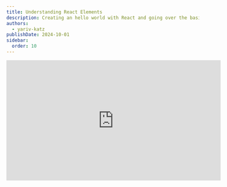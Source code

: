 ```yaml
---
title: Understanding React Elements
description: Creating an hello world with React and going over the basics of a react application
authors:
  - yariv-katz
publishDate: 2024-10-01
sidebar:
  order: 10
---
```



<div class="not-content flex">
	<iframe
		className="mx-auto mb-10"
		width="560"
		height="315"
		src="https://www.youtube.com/embed/8HHXZcoovt4?si=91cgdzxiphQfNdsr"
		title="YouTube video player"
		frameBorder="0"
		allow="accelerometer; autoplay; clipboard-write; encrypted-media; gyroscope; picture-in-picture; web-share"
		allowFullScreen
	/>
</div>

Let's take our first steps to become a [React](https://react.dev/) developer.  
In this lesson we will learn about the basics of **React**, and we will even create out first **React** powered website.  
Mastering **React** starts with understanding the fundamentals, so open you computer and try to follow along and write the code with us.

## What we will learn

In this lesson we will cover the following topics:

- The main job of the React library
- Simple hello world with React
- React Components
- JSX

## Creating an hello world

We will learn the basics of React by creating a simple web site that displays an hello world message to the user (How original of us?).

We don't need any fancy UI library like React to create a website displaying hello world right!?  
Let's just create that hello world page using simple html.

In this example we created a simple html file that displays an hello world message:

<div className="mt-5 not-content">
<Sandpack 
	client:load
	template="vanilla"
	options={{
		visibleFiles: ["/index.html"],
		activeFile: "/index.html"
	}}
	files={{
		
		"index.html": {
			code: `
<html>
	<body>
		<div id="container">
			<h1>Hello world with HTML</h1>
		</div>		
	</body>
</html>
			`
		},
		"index.js": {
			code: ``,			
		},
	}}
/>
</div>

## DOM

The browser processed our HTML and from that file the browser created a tree of Javascript objects called the [DOM](https://developer.mozilla.org/en-US/docs/Web/API/Document_Object_Model).

After the browser created the `DOM` what determines what we see on the website is the `DOM` and not the `HTML`.  
The `HTML` is simply a recipe for creating the initial `DOM`, after the initial `DOM` is created the browser will not look at the `HTML` any more.

We can open the browser developer tools and in Chrome developer tools there is the **Elements** tab which shows us the current DOM we are seeing in the screen.  
You can view the `DOM` tree with the global `document`.  

You can also click an element in the **Elements** tab, for example choose the `<h1>` element, and you can view the Javascript dom object by going to the **Console** tab and typing:

```javascript
$0
```

This will grab the javascript dom object of the selected element from the **Elements** tab.  
grabbing the element with `$0` we can now change the `<h1>` element and view the changes on the screen.  
In the developer tools in the **Console** tab type:

```javascript
$0.innerText = 'i can change the text with javascript'
```

You will notice the text on the screen is changing.

When used in the browser `React` main job is:
- Create DOM elements
- Delete DOM elements
- Update DOM elements

`React` can even create your initial HTML but that will be covered in a later lesson.

## Creating DOM without HTML

The HTML is the recipe for creating a tree of javascript objects called `DOM` that represents how our website looks like.  
So the same **Hello World** application we can also create by constructing the DOM using Javascript and not using HTML.  

Take a look at the following example where the HTML is empty and now the Javascript is creating that hello world.

<div className="mt-5 not-content">
<Sandpack 
	client:load
	template="static"
	options={{	
		visibleFiles: ["/index.html"],	
		activeFile: "/index.html"
	}}
	files={{
		
		"index.html": {
			code: `
<html>
	<body>
		<div id="container">			
		</div>
		<script>
			// create h1 element
			const h1 = document.createElement('h1');
			h1.innerText = 'Hello world with JS';

			// append h1 to container
			const container = document.getElementById('container');
			container.appendChild(h1);
		</script>		
	</body>
</html>
			`
		},
		"index.js": {
			code: `

			`,			
		},
	}}
/>
</div>

## Hello world with React

Now let's try to create the same hello world website using `React`.  
We are loading the react library from a CDN (usually react is not installed from a CDN but in our simple example it's perfect).

<div className="mt-5 not-content">
<Sandpack 
	client:load
	template="static"
	options={{		
		activeFile: "/index.html",
		visibleFiles: ["/index.html"],
	}}
	files={{
		
		"index.html": {
			code: `
<html>
	<head>
		<script crossorigin src="https://unpkg.com/react@18/umd/react.development.js"></script>
		<script crossorigin src="https://unpkg.com/react-dom@18/umd/react-dom.development.js"></script>
	</head>
	<body>
		<div id="container">			
		</div>	
		<script>
			// create h1 element
			const h1 = React.createElement('h1', null, 'Hello world with React!');
			
			// render to dom
			const root = ReactDOM.createRoot(document.getElementById('container'));
			root.render(h1);
		</script>
	</body>
</html>
			`
		},
		"index.js": {
			code: `
			`,			
		},
	}}
/>
</div>

It's important to state that this is not how you start a real world react application, rather we are creating a minimal learning platform for learning React.  
It's a bit easier when you only focus on minimum amount of files needed to learn React.  

Going over the code we see that in the `<head>` we are loading `react` and `react-dom`, loading those 2 scripts makes them available globally.

After that the api kind of reminds us the same api we used to create the dom elements in Javascript.  
We use `React.createElement` in `React` when in `Javascript` we used `document.createElement` this creates our `h1` and instead of attaching to the dom like we did in `Javascript` we attach to the `DOM` using `ReactDOM.createRoot` this will attach to the dom and we can render elements inside our created `root`.

## Virtual DOM

Let's focus on the React example we just created.  
Notice that we did not directly interacted with the `DOM`, we just pointed React to the place where React should interact with the dom:

```javascript
const root = ReactDOM.createRoot(document.getElementById('container'));
```

When using React you do not manipulate the DOM rather you let React do that job.  

We did not create any DOM elements rather we created React elements:

```javascript
const h1 = React.createElement('h1', null, 'Hello world with React!');
```

When working with React you do not create `DOM` elements, rather you create React elements, when you change those react elements in a certain way then React will update those elements as well as compare the DOM to the virtual dom and update the dom if needed to match the virtual dom.

React created an abstraction layer between you and the DOM, it's a common practice in software development to create a middleman, for example instead of interacting directly with a database, you can use `ORM` which let's you interact with different databases using Javascript classes. another example is the adapter pattern, which is really similar to what React is doing.

React will give you tools to create a VirtualDOM and update and maintain that VirtualDOM, it will later take that VirtualDOM and upate the real DOM in a really quick way to match your virtual dom.

So basically `React` library is giving you tools for creating and updating a VirtualDOM and `ReactDOM` will take that web adapted virtual dom and create a website.  

This adapter pattern is what gives React the ability to create UI not only for the web.  
You can use `React` for creating mobile adapter virtual dom, and then [react-native](https://reactnative.dev/) can take the virtual dom and construct a native ios and android mobile application.

## JSX

Let's try and expand our react example a bit.  
We will now add a span and an underline under the `<h1>` element we created.

Take a look in the editor at the following example:

<div className="mt-5 not-content">
<Sandpack 
	client:load
	template="static"
	options={{		
		activeFile: "/index.html",
		visibleFiles: ["/index.html"],
	}}
	files={{
		
		"index.html": {
			code: `
<html>
	<head>
		<script crossorigin src="https://unpkg.com/react@18/umd/react.development.js"></script>
		<script crossorigin src="https://unpkg.com/react-dom@18/umd/react-dom.development.js"></script>
	</head>
	<body>
		<div id="container">			
		</div>	
		<script>
			// create h1 element
			const h1 = React.createElement(
				'h1', 
				null, 
				React.createElement(
					'span', 
					null, 
					React.createElement(
						'u', 
						null, 
						'Hello world with React!'
					)
				)
			);
			
			// render to dom
			const root = ReactDOM.createRoot(document.getElementById('container'));
			root.render(h1);
		</script>
	</body>
</html>
			`
		},
		"index.js": {
			code: `
			`,			
		},
	}}
/>
</div>

Notice that the 3rd argument of `React.createElement` doesn't have to be a text, rather it can be and item or array of `ReactNode` (we will talk about `ReactNode` on the `jsx` lesson).  
So to extend our `<h1>` with a `<span>` and a `<u>` means to add more `React.createElement` to the 3rd argument.  

Seems a bit cumbersome to create an entire screen, the entire virtual dom this way, but even before react when you had to create your website screen you did not use `document.createElement(...)` to create the entire screen, rather you used `HTML` which was processed to the initial `DOM` tree.  
Just like `HTML` is a different syntax from which `document.createElement` are created, it would be nice if we had a similar syntax to `HTML` for creating `React.createElement`

## JSX

When working with `React` you can choose different languages for developing your app. For example you can choose: `Javascript`, `Typescript`, `CoffeeScript`, etc.  But the end result when building a web application is that the end files would be Javascript (the browser can only run javascript). Also it needs to be a Javascript version that is supported by all modern browsers.  
It is common that you take your code and compile your code to supported `Javascript`.  
For example:
- if working with Javascript I can use [Babel](https://babeljs.io/) to compile to vanilla Javascript
- if working with [Typescript](https://www.typescriptlang.org/) then typescript ships with compiler that compiles my typescript files to javascript.

Because we are working with compiler to process our code, it means we can install extensions for our programming language.  
For example I can support EcmaScript features that the browser do not support yet, write them in my code and let the compiler create those features in old javascript so it will be supported by the browsers.

I can use the compilers to add additional syntax which is not supported by Javascript, for example I can support an XML like syntax which the compiler will transpile in my code and turn it to something else.

`JSX` stands for **Javascript as XML** it allows us to write `XML` syntax which will be translated to `Javascript`.  
For example I can create the following code in the file: `jsx-example.js`

```javascript
const h1 = <h1>hello world with jsx</h1>
```

I can then take that file and use a compiler which will translate that file to:

```javascript
const h1 = React.createElement('h1', null, 'hello world with jsx')
```

This will solve our problem of creating unreadable nested `React.createElement` like we did with the example of hello world with underline.  
This means that our code can be transformed to this (if we add a compiler):

```javascript
	// create h1 element
	/*
	// this is unreadable
	const h1 = React.createElement(
		'h1', 
		null, 
		React.createElement(
			'span', 
			null, 
			React.createElement(
				'u', 
				null, 
				'Hello world with React!'
			)
		)
	);
	*/
	
	// this is much better
	const h1 = (
		<h1>
			<span>
				<u>
					Hello world with React!
				</u>
			</span>
		</h1>
	);
	
	// render to dom
	const root = ReactDOM.createRoot(document.getElementById('container'));
	root.render(h1);
```

## Babel

Babel is a Javascript compiler, it will transform your advanced Javascript, to vanilla, browser supported, Javascript.  
Usually you won't have to install the compiler yourself, there are popular react starters which you can use which already configured the compiler for you, but in our case of exploring the basics of React and creating a minimal playground with only HTML file, it might be worth it to do a simple Babel installation in our current HTML file.

<div className="mt-5 not-content">
<Sandpack 
	client:load
	template="static"
	options={{		
		activeFile: "/index.html",
		visibleFiles: ["/index.html"],
	}}
	files={{
		
		"index.html": {
			code: `
<html>
	<head>
		<script crossorigin src="https://unpkg.com/react@18/umd/react.development.js"></script>
		<script crossorigin src="https://unpkg.com/react-dom@18/umd/react-dom.development.js"></script>
		<script src="https://unpkg.com/@babel/standalone/babel.min.js"></script>
	</head>
	<body>
		<div id="container">			
		</div>	
		<script type="text/babel">
			// create h1 element
			const h1 = (
				<h1>
					<span>
						<u>Hello world with React and JSX!</u>
					</span>
				</h1>
			);
			
			// render to dom
			const root = ReactDOM.createRoot(document.getElementById('container'));
			root.render(h1);
		</script>
	</body>
</html>
			`
		},
		"index.js": {
			code: `
			`,			
		},
	}}
/>
</div>

Notice that after installing `Babel` we can now use JSX syntax instead of `React.createElement` and behind the scenes Babel will transpile our code and translate `JSX` to `React.createElement`.  
There are many aspects of `JSX` that still need to be discussed and we have a full lesson on the topic.

## Component

Rather you are using `JSX` or calling `React.createElement` essentially both ways are actually calling `React.createElement`.  
`React.createElement` has a few declarations, here is the declaration that we used:

```typescript
function createElement<P extends DOMAttributes<T>, T extends Element>(
	type: string,
	props?: ClassAttributes<T> & P | null,
	...children: ReactNode[]
): DOMElement<P, T>;
```

I will write the above in a different way which hopefully would be clearer (but not accurate in terms of the actual types):

```typescript
function createElement(
	type: string, // a dom element string
	props?: DomElementAttributes, // this is the attributes that dom element can get
	...children: ReactNode[] // children of the element
): DOMElement<P, T>;
```

We will have a full lesson on React components where we will discuss about the second `props` argument in more details.

Let's examine another type of declaration we can pass to `React.createElement`:

```typescript
function createElement<P extends {}>(
	type: FunctionComponent<P> | ComponentClass<P> | string,
	props?: Attributes & P | null,
	...children: ReactNode[]
): ReactElement<P>;
```

or is simple terms (but changing the name of the types to be more clear, so less accurate):

```typescript
function createElement<P extends {}>(
	type: ReactComponent, // we can place here entire component
	props?: Props, // component props
	...children: ReactNode[] // component children
): ReactElement<P>;
```

the important thing that I want to focus on in this lesson is the first argument which can be a `FunctionComponent<P> | ComponentClass<P>` or as I named it later on it can be `ReactComponent`.  
We will focus in this course on the `FunctionComponent<P>` as the way to create a `ReactComponent`, and the word to focus on in the `Function` part, this means that I can pass to `React.createElement` a function as the first argument.  
For example instead of doing:

```typescript
React.createElement('h1', null, 'hello world')
```

I can do this:

```typescript
const h1 = React.createElement(() => {
	return <h1>hello world 3</h1>
})
```

Most of the times you will use `JSX` instead of directly calling `React.createElement` so this:

```typescript
const h1 = React.createElement(() => {
	return (
		<h1>
			<span>
				<u>Hello world with React and JSX!</u>
			</span>
		</h1>
	);
})
```

could be replaced with:

```typescript
const H1 = () => {
	return (
		<h1>
			<span>
				<u>Hello world with React and JSX!</u>
			</span>
		</h1>
	)
}
```

I created a React UI component and now every place that takes `React.createElement` I can instead place the component I just created by using the function name `H1`, for example:

```typescript
const root = ReactDOM.createRoot(document.getElementById('container'));
root.render(<H1 />);
```

So React allows me to create Virtual Dom element, also I can create multiple Virtual Dom elements, and I can also group multiple virtual dom elements to a UI component and create a new `"<Tag />"`.

When developing with React we split the ui we are developing to logical group using React Components which are transformed to new tags we can use multiple times.  
Also each component will take care of the change hapenning in that component but we will talk about component changes in our lesson about React components.

## Components tree

There is more power to React components, in fact we will have an entire lesson about those UI components, but for now let's keep things simple and understand that the main goal of the library is to give you tools for creating UI components.  
Those components will create the virtual dom which will create the real dom.  
Those components will represent your dom and will take care of updating the dom when you make changes in your components in a certain way.

Basically when creating a React application you create a tree of those UI components.  
For example you can create a component that represents the **Header** of your app `<Header />`.  
You can create a component for the `<Footer />`.  
And you can create a form for login form `<Login />`.  
You can then create a component `<App />` that place all those components on the screen you are creating:

```typescript
function App() {
	return (
		<div>
			<Header />
			
			<Login />
			
			<Footer />
		</div>
	)
}
```

So in a React application you will create a tree of those UI components.

## Summary

React is a library for creating UI components, it gives you the tools for creating components that will generate a virtual dom, react will take that virtual dom and create and update the real dom to match the virtual dom.  

When developing with React you will logically break the screen you are creating to UI components, those component will take care of it's own logic, and will also take care about all the updates and transformations of that component.

There is a lot to learn about the React library by simply creating an `HTML` file and including the React cdn javascript, and now that we covered it we can learn how to bootstrap a react application using a cli tool called `create-react-app`.

